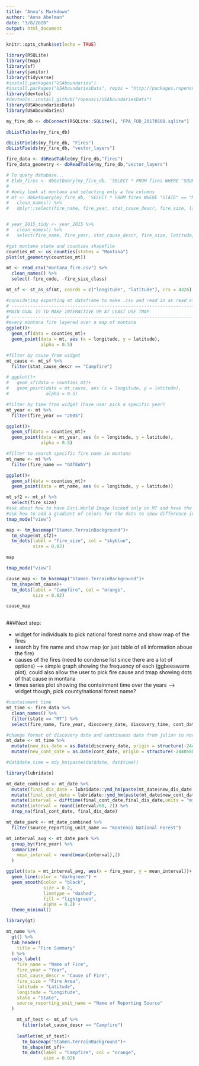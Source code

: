 ```yaml
---
title: "Anna's Markdown"
author: "Anna Abelman"
date: "3/8/2020"
output: html_document
---
```


```r
knitr::opts_chunk$set(echo = TRUE)

library(RSQLite)
library(tmap)
library(sf)
library(janitor)
library(tidyverse)
#install.packages("USAboundaries")
#install.packages("USAboundariesData", repos = "http://packages.ropensci.org", type = "source")
library(devtools)
#devtools::install_github("ropensci/USAboundariesData")
library(USAboundariesData)
library(USAboundaries)
```



```r
my_fire_db <- dbConnect(RSQLite::SQLite(), "FPA_FOD_20170508.sqlite")
```

```r
dbListTables(my_fire_db)
```

```r
dbListFields(my_fire_db, "Fires")
dbListFields(my_fire_db, "vector_layers")
```

```r
fire_data <- dbReadTable(my_fire_db,"fires")
fire_data_geometry <- dbReadTable(my_fire_db,"vector_layers")
```

```r
# To query database...
# Eldo_fires <- dbGetQuery(my_fire_db, 'SELECT * FROM fires WHERE "SOURCE_REPORTING_UNIT_NAME" == "Eldorado National Forest"')
# 
# #only look at montana and selecting only a few columns
# mt <- dbGetQuery(my_fire_db, 'SELECT * FROM fires WHERE "STATE" == "MT"') %>% 
#   clean_names() %>% 
#   dplyr::select(fire_name, fire_year, stat_cause_descr, fire_size, latitude, longitude, state, county, source_reporting_unit_name)


# year_2015_tidy <- year_2015 %>% 
#   clean_names() %>% 
#   select(fire_name, fire_year, stat_cause_descr, fire_size, latitude, longitude, state, county, shape)
```


```r
#get montana state and counties shapefile 
counties_mt <- us_counties(states = "Montana")
plot(st_geometry(counties_mt))

mt <- read_csv("montana_fire.csv") %>% 
  clean_names() %>% 
  select(-fire_code, -fire_size_class)

mt_sf <- st_as_sf(mt, coords = c("longitude", "latitude"), crs = 4326)

```

```r

#considering exporting mt dataframe to make .csv and read in as read_sf --> thoughts?
# ------------------------------------------------------------------------------------------------
#MAIN GOAL IS TO MAKE INTERACTIVE OR AT LEAST USE TMAP
# ------------------------------------------------------------------------------------------------
#every montana fire layered over a map of montana
ggplot()+
  geom_sf(data = counties_mt)+
  geom_point(data = mt, aes (x = longitude, y = latitude),
             alpha = 0.5)

#filter by cause from widget
mt_cause <- mt_sf %>% 
  filter(stat_cause_descr == "Campfire")

# ggplot()+
#   geom_sf(data = counties_mt)+
#   geom_point(data = mt_cause, aes (x = longitude, y = latitude),
#              alpha = 0.5)

#filter by time from widget (have user pick a specific year)
mt_year <- mt %>% 
  filter(fire_year == "2005")

ggplot()+
  geom_sf(data = counties_mt)+
  geom_point(data = mt_year, aes (x = longitude, y = latitude),
             alpha = 0.5)

#filter to search specific fire name in montana
mt_name <- mt %>% 
  filter(fire_name == "GATEWAY")

ggplot()+
  geom_sf(data = counties_mt)+
  geom_point(data = mt_name, aes (x = longitude, y = latitude))

```


```r
mt_sf2 <- mt_sf %>% 
  select(fire_size)
#ask about how to have Esri.World Image locked only on MT and have the outline of MT
#ask how to add a gradient of colors for the dots to show difference in fire_area
tmap_mode("view")

map <- tm_basemap("Stamen.TerrainBackground")+
  tm_shape(mt_sf2)+
  tm_dots(label = "fire_size", col = "skyblue",
          size = 0.02)

map

tmap_mode("view")

cause_map <- tm_basemap("Stamen.TerrainBackground")+
  tm_shape(mt_cause)+
  tm_dots(label = "Campfire", col = "orange",
          size = 0.02)

cause_map
  
```

###Next step:

- widget for individuals to pick national forest name and show map of the fires
- search by fire name and show map (or just table of all information aboue the fire)
- causes of the fires (need to condense list since there are a lot of options) --> simple graph showing the frequency of each (ggbeeswarm plot). could also allow the user to pick fire cause and tmap showing dots of that cause in montana
- times series plot showing the containment time over the years --> widget though, pick county/national forest name?


```r
#containment time
mt_time <- fire_data %>% 
  clean_names() %>% 
  filter(state == "MT") %>% 
  select(fire_name, fire_year, discovery_date, discovery_time, cont_date, cont_time, source_reporting_unit_name)

#change format of discovery date and continuous date from julian to normal
mt_date <- mt_time %>% 
  mutate(new_dis_date = as.Date(discovery_date, origin = structure(-2440588, class = "Date"))) %>% 
  mutate(new_cont_date = as.Date(cont_date, origin = structure(-2440588, class = "Date")))

#dat$date_time = mdy_hm(paste(dat$date, dat$time))

library(lubridate)

mt_date_combined <- mt_date %>% 
  mutate(final_dis_date = lubridate::ymd_hm(paste(mt_date$new_dis_date, mt_date$discovery_time))) %>% 
  mutate(final_cont_date = lubridate::ymd_hm(paste(mt_date$new_cont_date, mt_date$cont_time))) %>% 
  mutate(interval = difftime(final_cont_date,final_dis_date,units = "min")) %>% 
  mutate(interval = round(interval/60, 2)) %>% 
  drop_na(final_cont_date, final_dis_date)

mt_date_park <- mt_date_combined %>% 
  filter(source_reporting_unit_name == "Kootenai National Forest")

mt_interval_avg <- mt_date_park %>% 
  group_by(fire_year) %>% 
  summarize(
    mean_interval = round(mean(interval),2)
  )

ggplot(data = mt_interval_avg, aes(x = fire_year, y = mean_interval))+
  geom_line(color = "darkgreen") +
  geom_smooth(color = "black",
              size = 0.2,
              linetype = "dashed",
              fill = "lightgreen",
              alpha = 0.2) +
  theme_minimal()


```

```r
library(gt)

mt_name %>%  
  gt() %>% 
  tab_header(
    title = "Fire Summary"
  ) %>% 
  cols_label(
    fire_name = "Name of Fire",
    fire_year = "Year",
    stat_cause_descr = "Cause of Fire",
    fire_size = "Fire Area",
    latitude = "Latitude",
    longitude = "Longitude",
    state = "State",
    source_reporting_unit_name = "Name of Reporting Source"
  )
```

```r
    mt_sf_test <- mt_sf %>% 
      filter(stat_cause_descr == "Campfire")
  
    leaflet(mt_sf_test)+
      tm_basemap("Stamen.TerrainBackground")+
      tm_shape(mt_sf)+
      tm_dots(label = "Campfire", col = "orange",
              size = 0.02)
```














